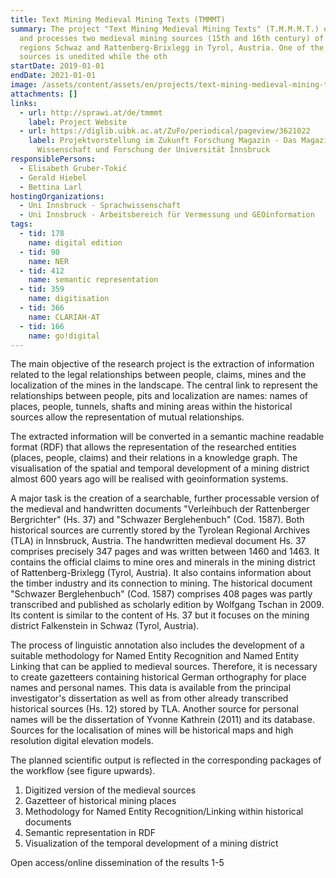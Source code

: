 ```yaml
---
title: Text Mining Medieval Mining Texts (TMMMT)
summary: The project "Text Mining Medieval Mining Texts" (T.M.M.M.T.) digitizes
  and processes two medieval mining sources (15th and 16th century) of the
  regions Schwaz and Rattenberg-Brixlegg in Tyrol, Austria. One of the two
  sources is unedited while the oth
startDate: 2019-01-01
endDate: 2021-01-01
image: /assets/content/assets/en/projects/text-mining-medieval-mining-texts-tmmmt/workflow.png
attachments: []
links:
  - url: http://sprawi.at/de/tmmmt
    label: Project Website
  - url: https://diglib.uibk.ac.at/ZuFo/periodical/pageview/3621022
    label: Projektvorstellung im Zukunft Forschung Magazin - Das Magazin für
      Wissenschaft und Forschung der Universität Innsbruck
responsiblePersons:
  - Elisabeth Gruber-Tokić
  - Gerald Hiebel
  - Bettina Larl
hostingOrganizations:
  - Uni Innsbruck - Sprachwissenschaft
  - Uni Innsbruck - Arbeitsbereich für Vermessung und GEOinformation
tags:
  - tid: 178
    name: digital edition
  - tid: 90
    name: NER
  - tid: 412
    name: semantic representation
  - tid: 359
    name: digitisation
  - tid: 366
    name: CLARIAH-AT
  - tid: 166
    name: go!digital
---
```

The main objective of the research project is the extraction of information related to the legal relationships between people, claims, mines and the localization of the mines in the landscape. The central link to represent the relationships between people, pits and localization are names: names of places, people, tunnels, shafts and mining areas within the historical sources allow the representation of mutual relationships.

The extracted information will be converted in a semantic machine readable format (RDF) that allows the representation of the researched entities (places, people, claims) and their relations in a knowledge graph. The visualisation of the spatial and temporal development of a mining district almost 600 years ago will be realised with geoinformation systems.

A major task is the creation of a searchable, further processable version of the medieval and handwritten documents "Verleihbuch der Rattenberger Bergrichter" (Hs. 37) and "Schwazer Berglehenbuch" (Cod. 1587). Both historical sources are currently stored by the Tyrolean Regional Archives (TLA) in Innsbruck, Austria. The handwritten medieval document Hs. 37 comprises precisely 347 pages and was written between 1460 and 1463. It contains the official claims to mine ores and minerals in the mining district of Rattenberg-Brixlegg (Tyrol, Austria). It also contains information about the timber industry and its connection to mining. The historical document "Schwazer Berglehenbuch" (Cod. 1587) comprises 408 pages was partly transcribed and published as scholarly edition by Wolfgang Tschan in 2009. Its content is similar to the content of Hs. 37 but it focuses on the mining district Falkenstein in Schwaz (Tyrol, Austria).

The process of linguistic annotation also includes the development of a suitable methodology for Named Entity Recognition and Named Entity Linking that can be applied to medieval sources. Therefore, it is necessary to create gazetteers containing historical German orthography for place names and personal names. This data is available from the principal investigator's dissertation as well as from other already transcribed historical sources (Hs. 12) stored by TLA. Another source for personal names will be the dissertation of Yvonne Kathrein (2011) and its database. Sources for the localisation of mines will be historical maps and high resolution digital elevation models.

The planned scientific output is reflected in the corresponding packages of the workflow (see figure upwards).

1.  Digitized version of the medieval sources
2.  Gazetteer of historical mining places
3.  Methodology for Named Entity Recognition/Linking within historical documents
4.  Semantic representation in RDF
5.  Visualization of the temporal development of a mining district

Open access/online dissemination of the results 1-5
